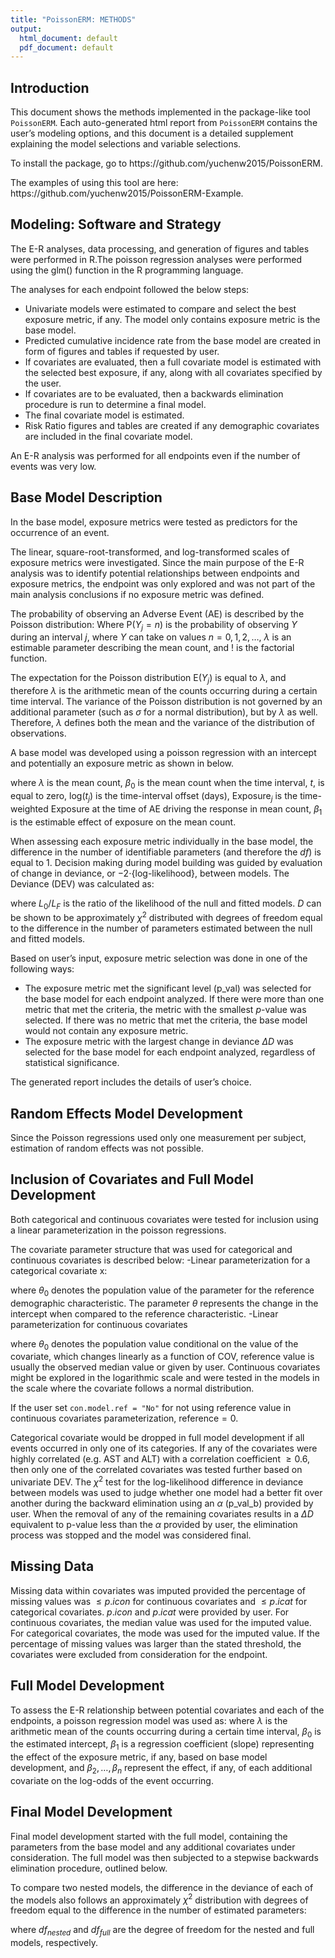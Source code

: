 ---
title: "PoissonERM: METHODS"
output:
  html_document: default
  pdf_document: default
---

## Introduction
This document shows the methods implemented in the package-like tool `PoissonERM`. Each auto-generated html report from `PoissonERM` contains the user's modeling options, and this document is a detailed supplement explaining the model selections and variable selections.

To install the package, go to https://github.com/yuchenw2015/PoissonERM.

The examples of using this tool are here: https://github.com/yuchenw2015/PoissonERM-Example.

## Modeling: Software and Strategy
The E-R analyses, data processing, and generation of figures and tables were performed in R.The poisson regression analyses were performed using the glm() function in the R programming language.

The analyses for each endpoint followed the below steps: 

  - Univariate models were estimated to compare and select the best exposure metric, if any. The model only contains exposure metric is the base model.
  - Predicted cumulative incidence rate from the base model are created in form of figures and tables if requested by user. 
   - If covariates are evaluated, then a full covariate model is estimated with the selected best exposure, if any, along with all covariates specified by the user.
  - If covariates are to be evaluated, then a backwards elimination procedure is run to determine a final model.  
  - The final covariate model is estimated. 
  - Risk Ratio figures and tables are created if any demographic covariates are included in the final covariate model.

An E-R analysis was performed for all endpoints even if the number of events was very low.

## Base Model Description
In the base model, exposure metrics were tested as predictors for the occurrence of an event. 

The linear, square-root-transformed, and log-transformed scales of exposure metrics were investigated. Since the main purpose of the E-R analysis was to identify potential relationships between endpoints and exposure metrics, the endpoint was only explored and was not part of the main analysis conclusions if no exposure metric was defined.

The probability of observing an Adverse Event (AE) is described by the Poisson distribution:
\begin{equation}
\label{eqn:P}
\text{P}\left(Y_{j} = n\right) = \frac{\lambda^{n}}{n!}\cdot e^{-\lambda}
\end{equation}
Where $\text{P}\left(Y_{j} = n\right)$ is the probability of observing $Y$ during an interval $j$, where $Y$ can take on values $n = 0, 1, 2,\dotsc$, $\lambda$ is an estimable parameter describing the mean count, and $!$ is the factorial function.

The expectation for the Poisson distribution $\text{E}\left(Y_{j}\right)$ is equal to $\lambda$, and therefore $\lambda$ is the arithmetic mean of the counts occurring during a certain time interval. The variance of the Poisson distribution is not governed by an additional parameter (such as $\sigma$ for a normal distribution), but by $\lambda$ as well. Therefore, $\lambda$ defines both the mean and the variance of the distribution of observations.
\begin{equation}
\label{eqn:lambda}
\lambda = \text{E}\left(Y_{j}\right) = \text{Var}\left(Y_{j}\right)
\end{equation}

A base model was developed using a poisson regression with an intercept and potentially an exposure metric as shown in below.
\begin{equation}
\label{eqn:mod}
\text{log}(\lambda) = \beta_{0}+\text{log}\left(t_{j}\right)+\beta_{1}\cdot \text{Exposure}_j
\end{equation}

where $\lambda$ is the mean count, $\beta_{0}$ is the mean count when the time interval, $t$, is equal to zero, $\text{log}\left(t_{j}\right)$ is the time-interval offset (days), $\text{Exposure}_j$ is the time-weighted Exposure at the time of AE driving the response in mean count, $\beta_{1}$ is the estimable effect of exposure on the mean count.

When assessing each exposure metric individually in the base model, the difference in the number of identifiable parameters (and therefore the $df$) is equal to 1. Decision making during model building was guided by evaluation of change in deviance, or $-2\cdot${log-likelihood}, between models. The Deviance (DEV) was calculated as:
\newline
\begin{equation}
\label{eqn:dev}
D=-2\log\left(\frac{L_0}{L_F}\right)
\end{equation}

where $L_0/L_F$ is the ratio of the likelihood of the null and fitted models. $D$ can be shown to be approximately $\chi^2$ distributed with degrees of freedom equal to the difference in the number of parameters estimated between the null and fitted models.

Based on user's input, exposure metric selection was done in one of the following ways:

  - The exposure metric met the significant level (p_val) was selected for the base model for each endpoint analyzed. If there were more than one metric that met the criteria, the metric with the smallest $p$-value was selected. If there was no metric that met the criteria, the base model would not contain any exposure metric. 
   - The exposure metric with the largest change in deviance $\Delta D$ was selected for the base model for each endpoint analyzed, regardless of statistical significance.

The generated report includes the details of user's choice.

## Random Effects Model Development
Since the Poisson regressions used only one measurement per subject, estimation of random effects was not possible.

## Inclusion of Covariates and Full Model Development
Both categorical and continuous covariates were tested for inclusion using a linear parameterization in the poisson regressions.

The covariate parameter structure that was used for categorical and continuous covariates is described below:
    -Linear parameterization for a categorical covariate x:
\begin{equation}
\text{COV} = 1; \text{most common}\\
\theta=\theta_0 \cdot \text{COV}
\end{equation}

where $\theta_0$ denotes the population value of the parameter for the reference demographic characteristic. The parameter $\theta$ represents the change in the intercept when compared to the reference characteristic. 
    -Linear parameterization for continuous covariates
\begin{equation}
\theta=\theta_0 \cdot (\text{COV}-\text{reference})
\end{equation}

where $\theta_0$ denotes the population value conditional on the value of the covariate, which changes linearly as a function of COV, reference value is usually the observed median value or given by user. Continuous covariates might be explored in the logarithmic scale and were tested in the models in the scale where the covariate follows a normal distribution.

If the user set `con.model.ref = "No"` for not using reference value in continuous covariates parameterization, $\text{reference} = 0$.

Categorical covariate would be dropped in full model development if all events occurred in only one of its categories. 
If any of the covariates were highly correlated (e.g. AST and ALT) with a correlation coefficient $\ge0.6$, then only one of the correlated covariates was tested further based on univariate DEV. 
The $\chi^2$ test for the log-likelihood difference in deviance between models was used to judge whether one model had a better fit over another during the backward elimination using an $\alpha$ (p_val_b) provided by user. When the removal of any of the remaining covariates results in a $\Delta D$ equivalent to p-value less than the $\alpha$ provided by user, the elimination process was stopped and the model was considered final.

## Missing Data
Missing data within covariates was imputed provided the percentage of missing values was $\le p.icon$ for continuous covariates and $\le p.icat$ for categorical covariates. $p.icon$ and $p.icat$ were provided by user. For continuous covariates, the median value was used for the imputed value. For categorical covariates, the mode was used for the imputed value. If the percentage of missing values was larger than the stated threshold, the covariates were excluded from consideration for the endpoint.

## Full Model Development
To assess the E-R relationship between potential covariates and each of the endpoints, a poisson regression model was used as: 
\begin{equation}
\label{eqn:LRbasecov}
\text{log}(\lambda) = \beta_{0} + \text{log}\left(t_{j}\right) + \beta_1\cdot\text{Exposure}_j + \beta_2\cdot X_2 + \cdots + \beta_n\cdot X_n
\end{equation}
where $\lambda$ is the arithmetic mean of the counts occurring during a certain time interval, $\beta_0$ is the estimated intercept, $\beta_1$ is a regression coefficient (slope) representing the effect of the exposure metric, if any, based on base model development, and $\beta_2,\ldots,\beta_n$ represent the effect, if any, of each additional covariate on the log-odds of the event occurring.

## Final Model Development
Final model development started with the full model, containing the parameters from the base model and any additional covariates under consideration. The full model was then subjected to a stepwise backwards elimination procedure, outlined below. 

To compare two nested models, the difference in the deviance of each of the models also follows an approximately $\chi^2$ distribution with degrees of freedom equal to the difference in the number of estimated parameters:

\begin{equation}
\label{eqn:nest}
\left(\frac{D_{nested}-D_{full}}{df_{nested}-df_{full}}\right)\sim\chi^2_{df_{nested}-df_{full}}
\end{equation}

where $df_{nested}$ and $df_{full}$ are the degree of freedom for the nested and full models, respectively.
